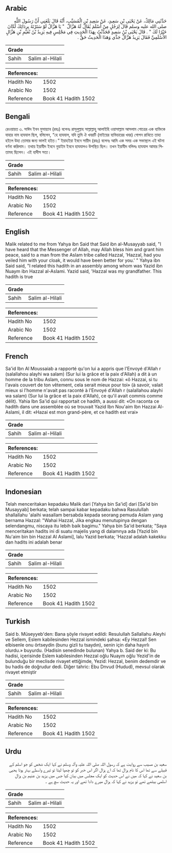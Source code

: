 ## Arabic


<div dir="rtl" lang="ar" style={{fontSize:'larger',backgroundColor:'#f8f9fa',padding:20}}>
حَدَّثَنِي مَالِكٌ، عَنْ يَحْيَى بْنِ سَعِيدٍ، عَنْ سَعِيدِ بْنِ الْمُسَيَّبِ، أَنَّهُ قَالَ بَلَغَنِي أَنَّ رَسُولَ اللَّهِ صلى الله عليه وسلم قَالَ لِرَجُلٍ مِنْ أَسْلَمَ يُقَالُ لَهُ هَزَّالٌ ‏ "‏ يَا هَزَّالُ لَوْ سَتَرْتَهُ بِرِدَائِكَ لَكَانَ خَيْرًا لَكَ ‏"‏ ‏.‏ قَالَ يَحْيَى بْنُ سَعِيدٍ فَحَدَّثْتُ بِهَذَا الْحَدِيثِ فِي مَجْلِسٍ فِيهِ يَزِيدُ بْنُ نُعَيْمِ بْنِ هَزَّالٍ الأَسْلَمِيِّ فَقَالَ يَزِيدُ هَزَّالٌ جَدِّي وَهَذَا الْحَدِيثُ حَقٌّ ‏.‏
</div>
<div style={{backgroundColor:'#f8f9fa',padding:20, marginBottom: 10}}><table> <thead> <tr> <th>Grade</th> <th></th> </tr> </thead> <tbody> <tr><td>Sahih</td><td>Salim al-Hilali</td></tr></tbody></table><table> <thead> <tr> <th>References:</th> <th></th> </tr> </thead> <tbody><tr><td>Hadith No</td><td>1502</td></tr><tr><td>Arabic No</td><td>1502</td></tr><tr><td>Reference</td><td>Book 41 Hadith 1502</td></tr></tbody></table></div>

## Bengali


<div dir="ltr" lang="bn" style={{fontSize:'larger',backgroundColor:'#f8f9fa',padding:20}}>
রেওয়ায়ত ৩. সাঈদ ইবন মুসায়্যাব (রহঃ) বলেনঃ রাসূলুল্লাহ সাল্লাল্লাহু আলাইহি ওয়াসাল্লাম আসলাম গোত্রের এক ব্যক্তিকে যাহার নাম হাযযাল ছিল, বলিলেন, “হে হাযযাল, যদি তুমি ঐ খবরটি (মাইয়ের ব্যভিচারের খবর) গোপন রাখিতে তাহা হইলে উহা তোমার জন্য ভালই হইত।” ইয়াহইয়া ইবনে সায়ীদ (রহঃ) বলেনঃ আমি এক সময় এক সভাস্থলে এই ঘটনা বর্ণনা করিলাম। তথায় ইয়াযীদ ইবনে নুয়াইম ইবনে হাযযালও উপস্থিত ছিল। তখন ইয়াযীদ বলিলঃ হাযযাল আমার পিতামহ ছিলেন। এই হাদীস সত্য।
</div>
<div style={{backgroundColor:'#f8f9fa',padding:20, marginBottom: 10}}><table> <thead> <tr> <th>Grade</th> <th></th> </tr> </thead> <tbody> <tr><td>Sahih</td><td>Salim al-Hilali</td></tr></tbody></table><table> <thead> <tr> <th>References:</th> <th></th> </tr> </thead> <tbody><tr><td>Hadith No</td><td>1502</td></tr><tr><td>Arabic No</td><td>1502</td></tr><tr><td>Reference</td><td>Book 41 Hadith 1502</td></tr></tbody></table></div>

## English


<div dir="ltr" lang="en" style={{fontSize:'larger',backgroundColor:'#f8f9fa',padding:20}}>
Malik related to me from Yahya ibn Said that Said ibn al-Musayyab said, "I have heard that the Messenger of Allah, may Allah bless him and grant him peace, said to a man from the Aslam tribe called Hazzal, 'Hazzal, had you veiled him with your cloak, it would have been better for you.' " Yahya ibn Said said, "I related this hadith in an assembly among whom was Yazid ibn Nuaym ibn Hazzal al-Aslami. Yazid said, 'Hazzal was my grandfather. This hadith is true
</div>
<div style={{backgroundColor:'#f8f9fa',padding:20, marginBottom: 10}}><table> <thead> <tr> <th>Grade</th> <th></th> </tr> </thead> <tbody> <tr><td>Sahih</td><td>Salim al-Hilali</td></tr></tbody></table><table> <thead> <tr> <th>References:</th> <th></th> </tr> </thead> <tbody><tr><td>Hadith No</td><td>1502</td></tr><tr><td>Arabic No</td><td>1502</td></tr><tr><td>Reference</td><td>Book 41 Hadith 1502</td></tr></tbody></table></div>

## French


<div dir="ltr" lang="fr" style={{fontSize:'larger',backgroundColor:'#f8f9fa',padding:20}}>
Sa'id Ibn Al Moussaiab a rapporté qu'on lui a appris que l'Envoyé d'Allah r (salallahou alayhi wa salam) (Sur lui la grâce et la paix d'Allah) a dit à un homme de la tribu Aslam, connu sous le nom de Hazzai: «ô Hazzai, si tu l'avais couvert de ton vêtement, cela serait mieux pour toi» (à savoir, valait mieux si l'homme n'avait pas raconté à l'Envoyé d'Allah r (salallahou alayhi wa salam) (Sur lui la grâce et la paix d'Allah), ce qu'il avait commis comme délit). Yahia Ibn Sa'id qui rapportait ce hadith, a aussi dit: «On raconta ce hadith dans une assemblée où se trouvait Yazid Ibn Nou'aim Ibn Hazzai Al-Aslami, il dit: «Hazai est mon grand-père, et ce hadith est vrai»
</div>
<div style={{backgroundColor:'#f8f9fa',padding:20, marginBottom: 10}}><table> <thead> <tr> <th>Grade</th> <th></th> </tr> </thead> <tbody> <tr><td>Sahih</td><td>Salim al-Hilali</td></tr></tbody></table><table> <thead> <tr> <th>References:</th> <th></th> </tr> </thead> <tbody><tr><td>Hadith No</td><td>1502</td></tr><tr><td>Arabic No</td><td>1502</td></tr><tr><td>Reference</td><td>Book 41 Hadith 1502</td></tr></tbody></table></div>

## Indonesian


<div dir="ltr" lang="id" style={{fontSize:'larger',backgroundColor:'#f8f9fa',padding:20}}>
Telah menceritakan kepadaku Malik dari [Yahya bin Sa'id] dari [Sa'id bin Musayyab] berkata; telah sampai kabar kepadaku bahwa Rasulullah shallallahu 'alaihi wasallam bersabda kepada seorang pemuda Aslam yang bernama Hazzal: "Wahai Hazzal, Jika engkau menutupinya dengan selendangmu, niscaya itu lebih baik bagimu." Yahya bin Sa'id berkata; "Saya menceritakan hadits ini di suatu majelis yang di dalamnya ada [Yazid bin Nu'aim bin bin Hazzal Al Aslami], lalu Yazid berkata; 'Hazzal adalah kakekku dan hadits ini adalah benar
</div>
<div style={{backgroundColor:'#f8f9fa',padding:20, marginBottom: 10}}><table> <thead> <tr> <th>Grade</th> <th></th> </tr> </thead> <tbody> <tr><td>Sahih</td><td>Salim al-Hilali</td></tr></tbody></table><table> <thead> <tr> <th>References:</th> <th></th> </tr> </thead> <tbody><tr><td>Hadith No</td><td>1502</td></tr><tr><td>Arabic No</td><td>1502</td></tr><tr><td>Reference</td><td>Book 41 Hadith 1502</td></tr></tbody></table></div>

## Turkish


<div dir="ltr" lang="tr" style={{fontSize:'larger',backgroundColor:'#f8f9fa',padding:20}}>
Said b. Müseyyeb'den: Bana şöyle rivayet edildi: Resulullah Sallallahu Aleyhi ve Sellem, Eslem kabilesinden Hezzal ismindeki şahsa: «Ey Hezzal! Sen elbisenle onu örtseydin (bunu gizli tu tsaydın), senin için daha hayırlı olurdu.» buyurdu. (Hadisin senedinde bulunan) Yahya b. Said der ki: Bu hadisi, içerisinde Eslem kabilesinden Hezzal oğlu Nuaym oğlu Yezid'in de bulunduğu bir meclisde rivayet ettiğimde, Yezid: Hezzal, benim dedemdir ve bu hadis de doğrudur dedi. Diğer tahric: Ebu Dnvud (Hudud), mevsul olarak rivayet etmiştir
</div>
<div style={{backgroundColor:'#f8f9fa',padding:20, marginBottom: 10}}><table> <thead> <tr> <th>Grade</th> <th></th> </tr> </thead> <tbody> <tr><td>Sahih</td><td>Salim al-Hilali</td></tr></tbody></table><table> <thead> <tr> <th>References:</th> <th></th> </tr> </thead> <tbody><tr><td>Hadith No</td><td>1502</td></tr><tr><td>Arabic No</td><td>1502</td></tr><tr><td>Reference</td><td>Book 41 Hadith 1502</td></tr></tbody></table></div>

## Urdu


<div dir="rtl" lang="ur" style={{fontSize:'larger',backgroundColor:'#f8f9fa',padding:20}}>
سعید بن مسیب سے روایت ہے کہ رسول اللہ صلی اللہ علیہ وآلہ وسلم نے کہا ایک شخص کو جو اسلم کے قبیلے سے تھا اس کا نام ہزال تھا کہ اے ہزال اگر اس خبر کو تو چھپا لیتا تو تیرے واسطے بہتر ہوتا یحیی بن سعید نے کہا کہ میں نے اس حدیث کو ایک مجلس میں بیان کیا جس میں یزید بن عنیم بن ہزال اسلمی بیٹھے تھے تو یزید نے کہا کہ ہزال میرے دادا تھے اور یہ حدیث سچ ہے ۔
</div>
<div style={{backgroundColor:'#f8f9fa',padding:20, marginBottom: 10}}><table> <thead> <tr> <th>Grade</th> <th></th> </tr> </thead> <tbody> <tr><td>Sahih</td><td>Salim al-Hilali</td></tr></tbody></table><table> <thead> <tr> <th>References:</th> <th></th> </tr> </thead> <tbody><tr><td>Hadith No</td><td>1502</td></tr><tr><td>Arabic No</td><td>1502</td></tr><tr><td>Reference</td><td>Book 41 Hadith 1502</td></tr></tbody></table></div>